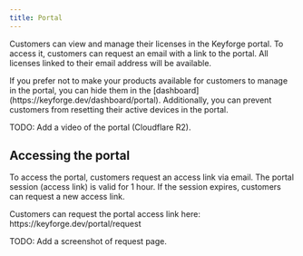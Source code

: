 ```yaml
---
title: Portal
---
```


Customers can view and manage their licenses in the Keyforge portal. To access it, customers can request an email with a link to the portal. All licenses linked to their email address will be available.

<Callout>
  If you prefer not to make your products available for customers to manage in
  the portal, you can hide them in the
  [dashboard](https://keyforge.dev/dashboard/portal). Additionally, you can
  prevent customers from resetting their active devices in the portal.
</Callout>

TODO: Add a video of the portal (Cloudflare R2).

## Accessing the portal

To access the portal, customers request an access link via email. The portal session (access link) is valid for 1 hour. If the session expires, customers can request a new access link.

<Callout>
  Customers can request the portal access link here:
  https://keyforge.dev/portal/request
</Callout>

TODO: Add a screenshot of request page.
